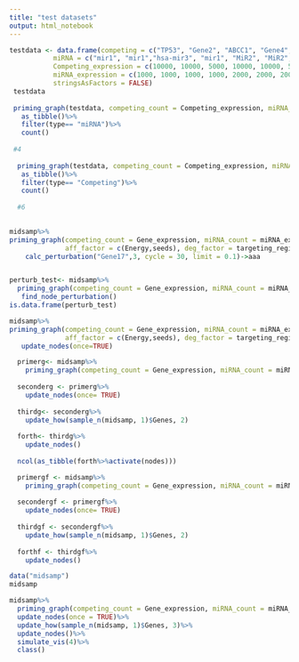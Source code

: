 ```yaml
---
title: "test datasets"
output: html_notebook
---
```



```r

testdata <- data.frame(competing = c("TP53", "Gene2", "ABCC1", "Gene4", "Gene4", "Gene5", "PTEN"),
           miRNA = c("mir1", "mir1","hsa-mir3", "mir1", "MiR2", "MiR2", "miR4"),
           Competing_expression = c(10000, 10000, 5000, 10000, 10000, 5000, 10000),
           miRNA_expression = c(1000, 1000, 1000, 1000, 2000, 2000, 2000),
           stringsAsFactors = FALSE)
 testdata
 
 priming_graph(testdata, competing_count = Competing_expression, miRNA_count= miRNA_expression)%N>%
   as_tibble()%>%
   filter(type== "miRNA")%>%
   count()
 
 #4
 
  priming_graph(testdata, competing_count = Competing_expression, miRNA_count= miRNA_expression)%N>%
   as_tibble()%>%
   filter(type== "Competing")%>%
   count()
  
  #6
  

```


```r

midsamp%>%
priming_graph(competing_count = Gene_expression, miRNA_count = miRNA_expression, 
              aff_factor = c(Energy,seeds), deg_factor = targeting_region)%>%
    calc_perturbation("Gene17",3, cycle = 30, limit = 0.1)->aaa


perturb_test<- midsamp%>%
  priming_graph(competing_count = Gene_expression, miRNA_count = miRNA_expression)%>%
   find_node_perturbation()
is.data.frame(perturb_test)

```
```r

midsamp%>%
priming_graph(competing_count = Gene_expression, miRNA_count = miRNA_expression, 
              aff_factor = c(Energy,seeds), deg_factor = targeting_region)%>%
   update_nodes(once=TRUE)

```

```r
  primerg<- midsamp%>%
    priming_graph(competing_count = Gene_expression, miRNA_count = miRNA_expression, aff_factor = seeds, deg_factor = Energy)
  
  seconderg <- primerg%>%
    update_nodes(once= TRUE)
  
  thirdg<- seconderg%>%
    update_how(sample_n(midsamp, 1)$Genes, 2)
  
  forth<- thirdg%>%
    update_nodes()
  
  ncol(as_tibble(forth%>%activate(nodes)))
```
```r
  primergf <- midsamp%>%
    priming_graph(competing_count = Gene_expression, miRNA_count = miRNA_expression, aff_factor = c(seeds, Energy), deg_factor = targeting_region)
  
  secondergf <- primergf%>%
    update_nodes(once= TRUE)
  
  thirdgf <- secondergf%>%
    update_how(sample_n(midsamp, 1)$Genes, 2)
  
  forthf <- thirdgf%>%
    update_nodes()
```

```r
data("midsamp")
midsamp
```


```r
midsamp%>%
  priming_graph(competing_count = Gene_expression, miRNA_count = miRNA_expression)%>%
  update_nodes(once = TRUE)%>%
  update_how(sample_n(midsamp, 1)$Genes, 3)%>%
  update_nodes()%>%
  simulate_vis(4)%>%
  class()
```



